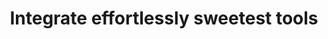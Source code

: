 ---
title: "Integrate effortlessly sweetest tools"
image: "/assets/imgs/integration/marketing/bg-image.png"
action_btn:
  enable: true
  link: "#"
  label: "All Integration"
---
